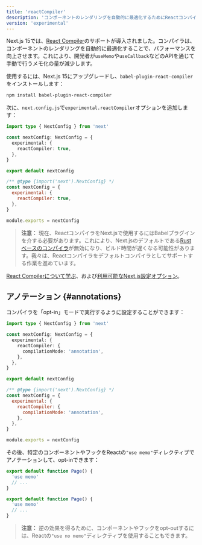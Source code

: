 ```yaml
---
title: 'reactCompiler'
description: 'コンポーネントのレンダリングを自動的に最適化するためにReactコンパイラを有効化します。'
version: 'experimental'
---
```


Next.js 15では、[React Compiler](https://react.dev/learn/react-compiler)のサポートが導入されました。コンパイラは、コンポーネントのレンダリングを自動的に最適化することで、パフォーマンスを向上させます。これにより、開発者が`useMemo`や`useCallback`などのAPIを通じて手動で行うメモ化の量が減少します。

使用するには、Next.js 15にアップグレードし、`babel-plugin-react-compiler`をインストールします：

```bash title="Terminal"
npm install babel-plugin-react-compiler
```

次に、`next.config.js`で`experimental.reactCompiler`オプションを追加します：

<Tabs>
<TabItem value="ts" label="TypeScript">

```ts title="next.config.ts" switcher
import type { NextConfig } from 'next'

const nextConfig: NextConfig = {
  experimental: {
    reactCompiler: true,
  },
}

export default nextConfig
```

</TabItem>
<TabItem value="js" label="JavaScript">

```js title="next.config.js" switcher
/** @type {import('next').NextConfig} */
const nextConfig = {
  experimental: {
    reactCompiler: true,
  },
}

module.exports = nextConfig
```

</TabItem>
</Tabs>

> **注意：** 現在、ReactコンパイラをNext.jsで使用するにはBabelプラグインを介する必要があります。これにより、Next.jsのデフォルトである[Rustベースのコンパイラ](/docs/architecture/nextjs-compiler)が無効になり、ビルド時間が遅くなる可能性があります。我々は、Reactコンパイラをデフォルトコンパイラとしてサポートする作業を進めています。

[React Compilerについて学ぶ](https://react.dev/learn/react-compiler)、および[利用可能なNext.js設定オプション](https://react.dev/learn/react-compiler#usage-with-nextjs)。

## アノテーション {#annotations}

コンパイラを「opt-in」モードで実行するように設定することができます：

<Tabs>
<TabItem value="ts" label="TypeScript">

```ts title="next.config.ts" switcher
import type { NextConfig } from 'next'

const nextConfig: NextConfig = {
  experimental: {
    reactCompiler: {
      compilationMode: 'annotation',
    },
  },
}

export default nextConfig
```

</TabItem>
<TabItem value="js" label="JavaScript">

```js title="next.config.js" switcher
/** @type {import('next').NextConfig} */
const nextConfig = {
  experimental: {
    reactCompiler: {
      compilationMode: 'annotation',
    },
  },
}

module.exports = nextConfig
```

</TabItem>
</Tabs>

その後、特定のコンポーネントやフックをReactの`"use memo"`ディレクティブでアノテーションして、opt-inできます：

<Tabs>
<TabItem value="ts" label="TypeScript">

```ts title="app/page.tsx" switcher
export default function Page() {
  'use memo'
  // ...
}
```

</TabItem>
<TabItem value="js" label="JavaScript">

```js title="app/page.js" switcher
export default function Page() {
  'use memo'
  // ...
}
```

</TabItem>
</Tabs>

> **注意：** 逆の効果を得るために、コンポーネントやフックをopt-outするには、Reactの`"use no memo"`ディレクティブを使用することもできます。
